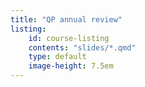 ```yaml
---
title: "QP annual review"
listing: 
    id: course-listing
    contents: "slides/*.qmd"
    type: default
    image-height: 7.5em
---
```


